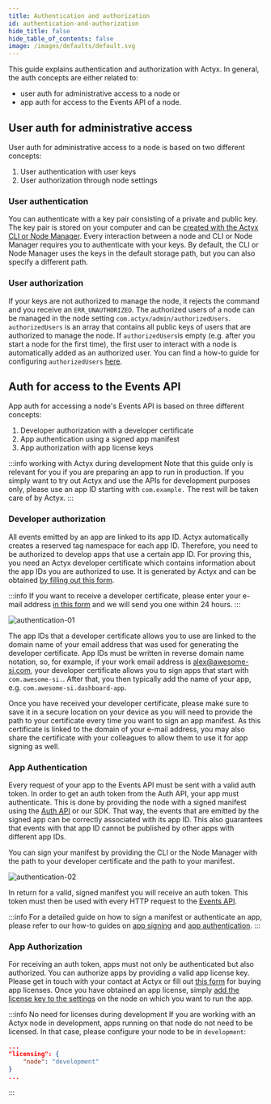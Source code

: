 ```yaml
---
title: Authentication and authorization
id: authentication-and-authorization
hide_title: false
hide_table_of_contents: false
image: /images/defaults/default.svg
---
```


This guide explains authentication and authorization with Actyx. In general, the auth concepts are either related to: 

- user auth for administrative access to a node or
- app auth for access to the Events API of a node.

## User auth for administrative access

User auth for administrative access to a node is based on two different concepts:

1. User authentication with user keys
2. User authorization through node settings

### User authentication

You can authenticate with a key pair consisting of a private and public key.
The key pair is stored on your computer and can be [created with the Actyx CLI or Node Manager](../how-to/user-auth/set-up-user-keys.mdx).
Every interaction between a node and CLI or Node Manager requires you to authenticate with your keys.
By default, the CLI or Node Manager uses the keys in the default storage path, but you can also specify a different path.

### User authorization

If your keys are not authorized to manage the node, it rejects the command and you receive an `ERR_UNAUTHORIZED`.
The authorized users of a node can be managed in the node setting `com.actyx/admin/authorizedUsers`.
`authorizedUsers` is an array that contains all public keys of users that are authorized to manage the node.
If `authorizedUsers`is empty (e.g. after you start a node for the first time), the first user to interact with a node is automatically added as an authorized user.
You can find a how-to guide for configuring `authorizedUsers` [here](../how-to/user-auth/manage-authorized-users.mdx).

## Auth for access to the Events API

App auth for accessing a node's Events API is based on three different concepts:

1. Developer authorization with a developer certificate
2. App authentication using a signed app manifest
3. App authorization with app license keys

:::info working with Actyx during development
Note that this guide only is relevant for you if you are preparing an app to run in production.
If you simply want to try out Actyx and use the APIs for development purposes only, please use an app ID starting with `com.example.`
The rest will be taken care of by Actyx.
:::

### Developer authorization

All events emitted by an app are linked to its app ID.
Actyx automatically creates a reserved tag namespace for each app ID.
Therefore, you need to be authorized to develop apps that use a certain app ID.
For proving this, you need an Actyx developer certificate which contains information about the app IDs you are authorized to use.
It is generated by Actyx and can be obtained [by filling out this form](https://oliver454918.typeform.com/to/gqSIzIwm).

:::info
If you want to receive a developer certificate, please enter your e-mail address [in this form](https://oliver454918.typeform.com/to/gqSIzIwm) and we will send you one within 24 hours.
:::

![authentication-01](/images/conceptual/auth/authentication-01.svg)

The app IDs that a developer certificate allows you to use are linked to the domain name of your email address that was used for generating the developer certificate.
App IDs must be written in reverse domain name notation, so, for example, if your work email address is alex@awesome-si.com, your developer certificate allows you to sign apps that start with `com.awesome-si.`.
After that, you then typically add the name of your app, e.g. `com.awesome-si.dashboard-app`.

Once you have received your developer certificate, please make sure to save it in a secure location on your device as you will need to provide the path to your certificate every time you want to sign an app manifest.
As this certificate is linked to the domain of your e-mail address, you may also share the certificate with your colleagues to allow them to use it for app signing as well.

### App Authentication

Every request of your app to the Events API must be sent with a valid auth token.
In order to get an auth token from the Auth API, your app must authenticate. 
This is done by providing the node with a signed manifest using the [Auth API](../reference/auth-api.mdx) or our SDK.
That way, the events that are emitted by the signed app can be correctly associated with its app ID.
This also guarantees that events with that app ID cannot be published by other apps with different app IDs.

You can sign your manifest by providing the CLI or the Node Manager with the path to your developer certificate and the path to your manifest.

![authentication-02](/images/conceptual/auth/authentication-02.svg)

In return for a valid, signed manifest you will receive an auth token.
This token must then be used with every HTTP request to the [Events API](../reference/events-api.mdx).

:::info
For a detailed guide on how to sign a manifest or authenticate an app, please refer to our how-to guides on [app signing](../how-to/app-auth/sign-app-manifest.mdx) and [app authentication](../how-to/app-auth/authenticate-with-app-manifest.mdx).
:::

### App Authorization

For receiving an auth token, apps must not only be authenticated but also authorized.
You can authorize apps by providing a valid app license key.
Please get in touch with your contact at Actyx or fill out [this form](https://www.actyx.com/contact) for buying app licenses.
Once you have obtained an app license, simply [add the license key to the settings](../how-to/app-auth/manage-authorized-apps.mdx) on the node on which you want to run the app.

:::info No need for licenses during development
If you are working with an Actyx node in development, apps running on that node do not need to be licensed.
In that case, please configure your node to be in `development`:

```json title="Node settings example"
...
"licensing": {
    "node": "development"
}
...
```
:::
